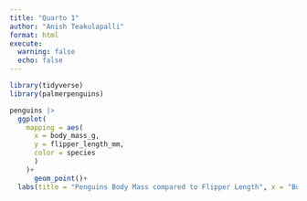 ```yaml
---
title: "Quarto 1"
author: "Anish Teakulapalli"
format: html
execute:
  warning: false
  echo: false
---
```


```r
library(tidyverse)
library(palmerpenguins)
```

```r
penguins |> 
  ggplot(
    mapping = aes(
      x = body_mass_g, 
      y = flipper_length_mm,
      color = species
      )
    )+
      geom_point()+
  labs(title = "Penguins Body Mass compared to Flipper Length", x = "Body Mass", y = "Flipper Length")
```

